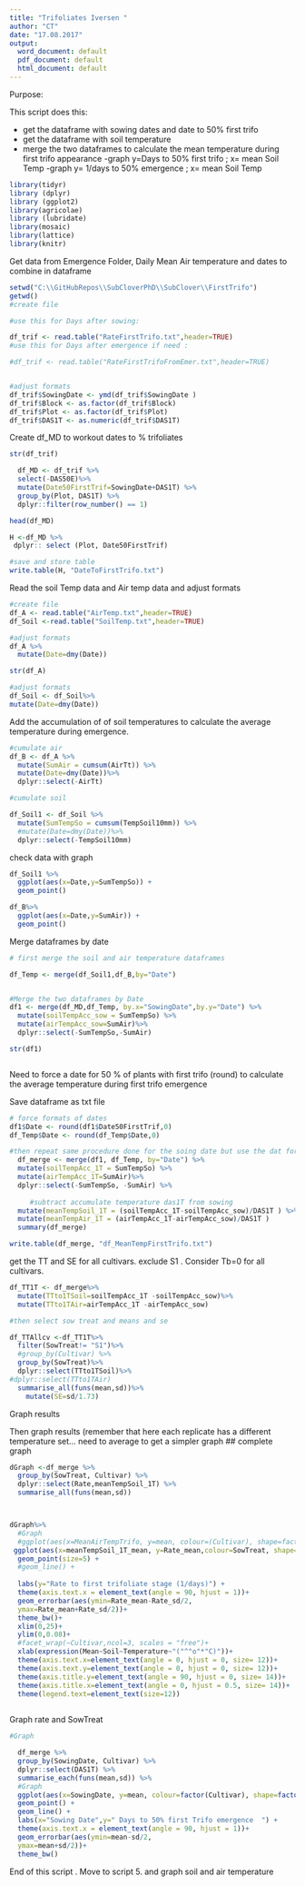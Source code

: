 ```yaml
---
title: "Trifoliates Iversen "
author: "CT"
date: "17.08.2017"
output: 
  word_document: default
  pdf_document: default
  html_document: default
---
```


Purpose:

This script does this:

- get the dataframe with sowing dates and date to 50% first trifo   
- get the dataframe with soil temperature 
- merge the two dataframes to calculate the mean temperature during first trifo appearance 
-graph y=Days to 50% first trifo ; x= mean Soil Temp
-graph y= 1/days to 50% emergence ; x= mean Soil Temp   
 
```r
library(tidyr)
library (dplyr)
library (ggplot2)
library(agricolae)
library (lubridate)
library(mosaic)
library(lattice)
library(knitr)
```

Get data from Emergence Folder, Daily Mean Air temperature and dates to combine in dataframe 


```r

setwd("C:\\GitHubRepos\\SubCloverPhD\\SubClover\\FirstTrifo")
getwd()
#create file

#use this for Days after sowing: 

df_trif <- read.table("RateFirstTrifo.txt",header=TRUE)
#use this for Days after emergence if need :

#df_trif <- read.table("RateFirstTrifoFromEmer.txt",header=TRUE)


#adjust formats 
df_trif$SowingDate <- ymd(df_trif$SowingDate )
df_trif$Block <- as.factor(df_trif$Block)
df_trif$Plot <- as.factor(df_trif$Plot)
df_trif$DAS1T <- as.numeric(df_trif$DAS1T)

```

Create df_MD to workout dates to % trifoliates 
```r

str(df_trif)

  df_MD <- df_trif %>%
  select(-DAS50E)%>%
  mutate(Date50FirstTrif=SowingDate+DAS1T) %>%
  group_by(Plot, DAS1T) %>% 
  dplyr::filter(row_number() == 1)

head(df_MD)

H <-df_MD %>%
 dplyr:: select (Plot, Date50FirstTrif)

#save and store table 
write.table(H, "DateToFirstTrifo.txt")

```

Read the soil Temp data and Air temp data and  adjust formats 

```r

#create file
df_A <- read.table("AirTemp.txt",header=TRUE)
df_Soil <-read.table("SoilTemp.txt",header=TRUE)

#adjust formats
df_A %>%
  mutate(Date=dmy(Date))

str(df_A)

#adjust formats
df_Soil <- df_Soil%>%
mutate(Date=dmy(Date))


```

Add the accumulation of of soil temperatures to calculate the average temperature during emergence. 

```r
#cumulate air
df_B <- df_A %>%
  mutate(SumAir = cumsum(AirTt)) %>%
  mutate(Date=dmy(Date))%>%
  dplyr::select(-AirTt)

#cumulate soil

df_Soil1 <- df_Soil %>%
  mutate(SumTempSo = cumsum(TempSoil10mm)) %>%
  #mutate(Date=dmy(Date))%>%
  dplyr::select(-TempSoil10mm)


```

check data with graph

```r
df_Soil1 %>%
  ggplot(aes(x=Date,y=SumTempSo)) +
  geom_point()

df_B%>%
  ggplot(aes(x=Date,y=SumAir)) +
  geom_point()

```


Merge dataframes by date

```r

# first merge the soil and air temperature dataframes 

df_Temp <- merge(df_Soil1,df_B,by="Date") 


#Merge the two dataframes by Date
df1 <- merge(df_MD,df_Temp, by.x="SowingDate",by.y="Date") %>%
  mutate(soilTempAcc_sow = SumTempSo) %>%
  mutate(airTempAcc_sow=SumAir)%>%
  dplyr::select(-SumTempSo,-SumAir)

str(df1)



```

Need to force a date for 50 % of plants with first trifo  (round) to calculate the average temperature during first trifo emergence

Save dataframe as txt file


```r


# force formats of dates
df1$Date <- round(df1$Date50FirstTrif,0)
df_Temp$Date <- round(df_Temp$Date,0)

#then repeat same procedure done for the soing date but use the dat for 1 Trifoliate
  df_merge <- merge(df1, df_Temp, by="Date") %>%
  mutate(soilTempAcc_1T = SumTempSo) %>%
  mutate(airTempAcc_1T=SumAir)%>%
  dplyr::select(-SumTempSo, -SumAir) %>%
 
     #subtract accumulate temperature das1T from sowing 
  mutate(meanTempSoil_1T = (soilTempAcc_1T-soilTempAcc_sow)/DAS1T ) %>% 
  mutate(meanTempAir_1T = (airTempAcc_1T-airTempAcc_sow)/DAS1T )
  summary(df_merge)

write.table(df_merge, "df_MeanTempFirstTrifo.txt") 

```


get the TT and SE for all cultivars. exclude S1 . Consider Tb=0 for all cultivars. 

```r

df_TT1T <- df_merge%>%
  mutate(TTto1TSoil=soilTempAcc_1T -soilTempAcc_sow)%>%
  mutate(TTto1TAir=airTempAcc_1T -airTempAcc_sow)

#then select sow treat and means and se

df_TTAllcv <-df_TT1T%>%
  filter(SowTreat!= "S1")%>% 
  #group_by(Cultivar) %>%
  group_by(SowTreat)%>%
  dplyr::select(TTto1TSoil)%>%
#dplyr::select(TTto1TAir)
  summarise_all(funs(mean,sd))%>%
    mutate(SE=sd/1.73)

```


Graph results 




Then graph results  (remember that here each replicate has a different temperature set... need to average to get a simpler graph 
## complete graph 
```r
dGraph <-df_merge %>%
  group_by(SowTreat, Cultivar) %>%
  dplyr::select(Rate,meanTempSoil_1T) %>%
  summarise_all(funs(mean,sd)) 




```



```r

dGraph%>%
  #Graph
  #ggplot(aes(x=MeanAirTempTrifo, y=mean, colour=(Cultivar), shape=factor(Cultivar) )) +
 ggplot(aes(x=meanTempSoil_1T_mean, y=Rate_mean,colour=SowTreat, shape=Cultivar)) +
  geom_point(size=5) +
  #geom_line() +
  
  labs(y="Rate to first trifoliate stage (1/days)") +
  theme(axis.text.x = element_text(angle = 90, hjust = 1))+
  geom_errorbar(aes(ymin=Rate_mean-Rate_sd/2,
  ymax=Rate_mean+Rate_sd/2))+
  theme_bw()+
  xlim(0,25)+
  ylim(0,0.08)+
  #facet_wrap(~Cultivar,ncol=3, scales = "free")+
  xlab(expression(Mean~Soil~Temperature~"("^"o"*"C)"))+
  theme(axis.text.x=element_text(angle = 0, hjust = 0, size= 12))+
  theme(axis.text.y=element_text(angle = 0, hjust = 0, size= 12))+
  theme(axis.title.y=element_text(angle = 90, hjust = 0, size= 14))+
  theme(axis.title.x=element_text(angle = 0, hjust = 0.5, size= 14))+
  theme(legend.text=element_text(size=12))
  


```



Graph rate and SowTreat

```r
#Graph 

  df_merge %>%
  group_by(SowingDate, Cultivar) %>%
  dplyr::select(DAS1T) %>%
  summarise_each(funs(mean,sd)) %>%
  #Graph
  ggplot(aes(x=SowingDate, y=mean, colour=factor(Cultivar), shape=factor(Cultivar))) +
  geom_point() +
  geom_line() +
  labs(x="Sowing Date",y=" Days to 50% first Trifo emergence  ") +
  theme(axis.text.x = element_text(angle = 90, hjust = 1))+
  geom_errorbar(aes(ymin=mean-sd/2,
  ymax=mean+sd/2))+
  theme_bw()

```



End of this script . 
Move to script 5.  and graph soil and air temperature 
